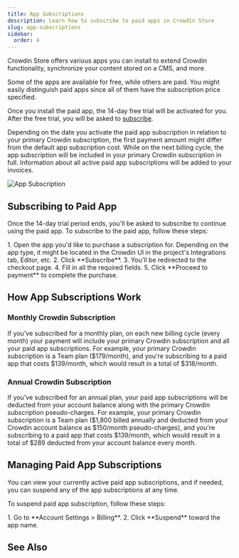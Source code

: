 ```yaml
---
title: App Subscriptions
description: Learn how to subscribe to paid apps in Crowdin Store
slug: app-subscriptions
sidebar:
  order: 4
---
```



Crowdin Store offers various apps you can install to extend Crowdin functionality, synchronize your content stored on a CMS, and more.

<LinkCard
  title="Crowdin Store"
  description="Explore 600+ apps and integrations to streamline your localization process."
  href="https://store.crowdin.com/"
  target="_blank"
/>

Some of the apps are available for free, while others are paid. You might easily distinguish paid apps since all of them have the subscription price specified.

Once you install the paid app, the 14-day free trial will be activated for you. After the free trial, you will be asked to [subscribe](#subscribing-to-paid-app).

Depending on the date you activate the paid app subscription in relation to your primary Crowdin subscription, the first payment amount might differ from the default app subscription cost. While on the next billing cycle, the app subscription will be included in your primary Crowdin subscription in full. Information about all active paid app subscriptions will be added to your invoices.

<Image src={subscription} alt="App Subscription" />

## Subscribing to Paid App

Once the 14-day trial period ends, you'll be asked to subscribe to continue using the paid app. To subscribe to the paid app, follow these steps:

<Steps>
  1. Open the app you'd like to purchase a subscription for. Depending on the app type, it might be located in the Crowdin UI in the project's Integrations tab, Editor, etc.
  2. Click **Subscribe**.
  3. You'll be redirected to the checkout page.
  4. Fill in all the required fields.
  5. Click **Proceed to payment** to complete the purchase.
</Steps>

## How App Subscriptions Work

### Monthly Crowdin Subscription

If you've subscribed for a monthly plan, on each new billing cycle (every month) your payment will include your primary Crowdin subscription and all your paid app subscriptions. For example, your primary Crowdin subscription is a Team plan ($179/month), and you're subscribing to a paid app that costs $139/month, which would result in a total of $318/month.

### Annual Crowdin Subscription

If you've subscribed for an annual plan, your paid app subscriptions will be deducted from your account balance along with the primary Crowdin subscription pseudo-charges. For example, your primary Crowdin subscription is a Team plan ($1,800 billed annually and deducted from your Crowdin account balance as $150/month pseudo-charges), and you're subscribing to a paid app that costs $139/month, which would result in a total of $289 deducted from your account balance every month.

## Managing Paid App Subscriptions

You can view your currently active paid app subscriptions, and if needed, you can suspend any of the app subscriptions at any time.

To suspend paid app subscription, follow these steps:

<Steps>
  1. Go to **Account Settings > Billing**.
  2. Click **Suspend** toward the app name.
</Steps>

## See Also

<CardGrid>
  <LinkCard
    title="Pricing page"
    description="Plans, Pricing, and Free Trial."
    href="https://crowdin.com/pricing"
    target="_blank"
  />
  <LinkCard
    title="Payments and Invoices"
    description="Learn how payments work in Crowdin and how to download invoices."
    href="/payments-invoices/"
  />
  <LinkCard
    title="Changing Subscription Plan"
    description="Upgrade or downgrade your subscription plan."
    href="/changing-subscription-plan/"
  />
  <LinkCard
    title="Billing Settings"
    description="Update your billing information and payment method."
    href="/billing-settings/"
  />
</CardGrid>
